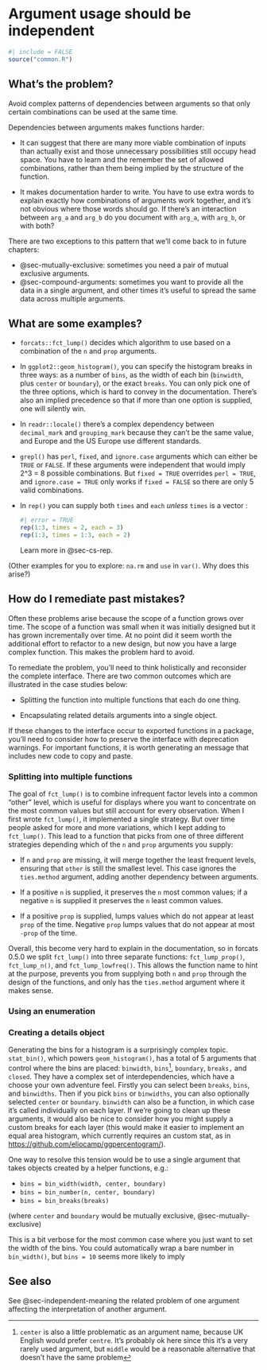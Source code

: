 # Argument usage should be independent {#sec-independent-usage}

```r
#| include = FALSE
source("common.R")
```

## What's the problem?

Avoid complex patterns of dependencies between arguments so that only certain combinations can be used at the same time.

Dependencies between arguments makes functions harder:

-   It can suggest that there are many more viable combination of inputs than actually exist and those unnecessary possibilities still occupy head space.
    You have to learn and the remember the set of allowed combinations, rather than them being implied by the structure of the function.

-   It makes documentation harder to write.
    You have to use extra words to explain exactly how combinations of arguments work together, and it's not obvious where those words should go.
    If there's an interaction between `arg_a` and `arg_b` do you document with `arg_a`, with `arg_b`, or with both?

There are two exceptions to this pattern that we'll come back to in future chapters:

-   @sec-mutually-exclusive: sometimes you need a pair of mutual exclusive arguments.
-   @sec-compound-arguments: sometimes you want to provide all the data in a single argument, and other times it's useful to spread the same data across multiple arguments.

## What are some examples?

-   `forcats::fct_lump()` decides which algorithm to use based on a combination of the `n` and `prop` arguments.

-   In `ggplot2::geom_histogram()`, you can specify the histogram breaks in three ways: as a number of `bins`, as the width of each bin (`binwidth`, plus `center` or `boundary`), or the exact `breaks`.
    You can only pick one of the three options, which is hard to convey in the documentation.
    There's also an implied precedence so that if more than one option is supplied, one will silently win.

-   In `readr::locale()` there's a complex dependency between `decimal_mark` and `grouping_mark` because they can't be the same value, and Europe and the US Europe use different standards.

-   `grepl()` has `perl`, `fixed`, and `ignore.case` arguments which can either be `TRUE` or `FALSE`.
    If these arguments were independent that would imply 2\^3 = 8 possible combinations.
    But `fixed = TRUE` overrides `perl = TRUE`, and `ignore.case = TRUE` only works if `fixed = FALSE` so there are only 5 valid combinations.

-   In `rep()` you can supply both `times` and `each` *unless* `times` is a vector :

    ```r
    #| error = TRUE
    rep(1:3, times = 2, each = 3)
    rep(1:3, times = 1:3, each = 2)
    ```

    Learn more in @sec-cs-rep.

(Other examples for you to explore: `na.rm` and `use` in `var()`.
Why does this arise?)

## How do I remediate past mistakes?

Often these problems arise because the scope of a function grows over time.
The scope of a function was small when it was initially designed but it has grown incrementally over time.
At no point did it seem worth the additional effort to refactor to a new design, but now you have a large complex function.
This makes the problem hard to avoid.

To remediate the problem, you'll need to think holistically and reconsider the complete interface.
There are two common outcomes which are illustrated in the case studies below:

-   Splitting the function into multiple functions that each do one thing.

-   Encapsulating related details arguments into a single object.

If these changes to the interface occur to exported functions in a package, you'll need to consider how to preserve the interface with deprecation warnings.
For important functions, it is worth generating an message that includes new code to copy and paste.

### Splitting into multiple functions {#sec-cs-fct-lump}

The goal of `fct_lump()` is to combine infrequent factor levels into a common "other" level, which is useful for displays where you want to concentrate on the most common values but still account for every observation.
When I first wrote `fct_lump()`, it implemented a single strategy.
But over time people asked for more and more variations, which I kept adding to `fct_lump()`.
This lead to a function that picks from one of three different strategies depending which of the `n` and `prop` arguments you supply:

-   If `n` and `prop` are missing, it will merge together the least frequent levels, ensuring that `other` is still the smallest level.
    This case ignores the `ties.method` argument, adding another dependency between arguments.

-   If a positive `n` is supplied, it preserves the `n` most common values; if a negative `n` is supplied it preserves the `n` least common values.

-   If a positive `prop` is supplied, lumps values which do not appear at least `prop` of the time.
    Negative `prop` lumps values that do not appear at most `-prop` of the time.

Overall, this become very hard to explain in the documentation, so in forcats 0.5.0 we split `fct_lump()` into three separate functions: `fct_lump_prop()`, `fct_lump_n()`, and `fct_lump_lowfreq()`.
This allows the function name to hint at the purpose, prevents you from supplying both `n` and `prop` through the design of the functions, and only has the `ties.method` argument where it makes sense.

### Using an enumeration

### Creating a details object

Generating the bins for a histogram is a surprisingly complex topic.
`stat_bin()`, which powers `geom_histogram()`, has a total of 5 arguments that control where the bins are placed: `binwidth`, `bins`[^independent-usage-1], `boundary`, `breaks,` and `closed`. They have a complex set of interdependencies, which have a choose your own adventure feel.
Firstly you can select been `breaks`, `bins`, and `binwidths`. Then if you pick `bins` or `binwidths`, you can also optionally selected `center` or `boundary`. `binwidth` can also be a function, in which case it's called individually on each layer.
If we're going to clean up these arguments, it would also be nice to consider how you might supply a custom breaks for each layer (this would make it easier to implement an equal area histogram, which currently requires an custom stat, as in <https://github.com/eliocamp/ggpercentogram/>).

[^independent-usage-1]: `center` is also a little problematic as an argument name, because UK English would prefer `centre`.
    It's probably ok here since this it's a very rarely used argument, but `middle` would be a reasonable alternative that doesn't have the same problem

One way to resolve this tension would be to use a single argument that takes objects created by a helper functions, e.g.:

-   `bins = bin_width(width, center, boundary)`
-   `bins = bin_number(n, center, boundary)`
-   `bins = bin_breaks(breaks)`

(where `center` and `boundary` would be mutually exclusive, @sec-mutually-exclusive)

This is a bit verbose for the most common case where you just want to set the width of the bins.
You could automatically wrap a bare number in `bin_width()`, but `bins = 10` seems more likely to imply

## See also

See @sec-independent-meaning the related problem of one argument affecting the interpretation of another argument.
